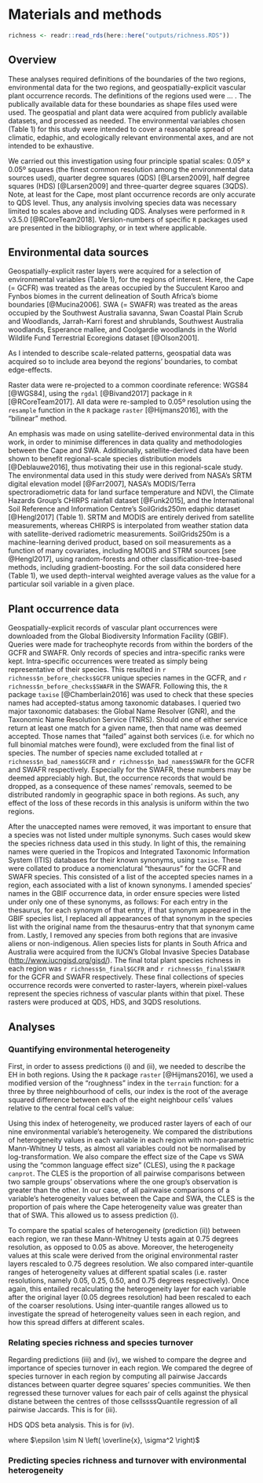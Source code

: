 # Materials and methods

```r
richness <- readr::read_rds(here::here("outputs/richness.RDS"))
```

## Overview

<!--2018-04-26-->

These analyses required definitions of the boundaries of the two regions, environmental data for the two regions, and geospatially-explicit vascular plant occurrence records. The definitions of the regions used were ... <!--TODO: find these definitions-->. The publically available data for these boundaries as shape files used were used<!--TODO: add these refs-->. The geospatial and plant data were acquired from publicly available datasets, and processed as needed. The environmental variables chosen (Table 1) for this study were intended to cover a reasonable spread of climatic, edaphic, and ecologically relevant environmental axes, and are not intended to be exhaustive.

We carried out this investigation using four principle spatial scales: 0.05º x 0.05º squares (the finest common resolution among the environmental data sources used), quarter degree squares (QDS) [@Larsen2009], half degree squares (HDS) [@Larsen2009] and three-quarter degree squares (3QDS). Note, at least for the Cape, most plant occurrence records are only accurate to QDS level. Thus, any analysis involving species data was necessary limited to scales above and including QDS. Analyses were performed in `R` v3.5.0 [@RCoreTeam2018]. Version-numbers of specific `R` packages used are presented in the bibliography, or in text where applicable.

## Environmental data sources

Geospatially-explicit raster layers were acquired for a selection of environmental variables (Table 1), for the regions of interest. Here, the Cape (= GCFR) was treated as the areas occupied by the Succulent Karoo and Fynbos biomes in the current delineation of South Africa's biome boundaries [@Mucina2006]. SWA (= SWAFR) was treated as the areas occupied by the Southwest Australia savanna, Swan Coastal Plain Scrub and Woodlands, Jarrah-Karri forest and shrublands, Southwest Australia woodlands, Esperance mallee, and Coolgardie woodlands in the World Wildlife Fund Terrestrial Ecoregions dataset [@Olson2001]<!--in order to closely match the currently delineated SWAFR (TODO: find this ref)-->.

As I intended to describe scale-related patterns, geospatial data was acquired so to include area beyond the regions' boundaries, to combat edge-effects.<!--TODO: is this true in my latest version of the analysis??-->

Raster data were re-projected to a common coordinate reference: WGS84 [@WGS84], using the `rgdal` [@Bivand2017] package in `R` [@RCoreTeam2017]. All data were re-sampled to 0.05º resolution using the `resample` function in the `R` package `raster` [@Hijmans2016], with the "bilinear" method.

An emphasis was made on using satellite-derived environmental data in this work, in order to minimise differences in data quality and methodologies between the Cape and SWA. Additionally, satellite-derived data have been shown to benefit regional-scale species distribution models [@Deblauwe2016], thus motivating their use in this regional-scale study. The environmental data used in this study were derived from NASA's SRTM digital elevation model [@Farr2007], NASA's MODIS/Terra spectroradiometric data for land surface temperature and NDVI, the Climate Hazards Group's CHIRPS rainfall dataset [@Funk2015], and the International Soil Reference and Information Centre's SoilGrids250m edaphic dataset [@Hengl2017] (Table 1). SRTM and MODIS are entirely derived from satellite measurements, whereas CHIRPS is interpolated from weather station data with satellite-derived radiometric measurements. SoilGrids250m is a machine-learning derived product, based on soil measurements as a function of many covariates, including MODIS and STRM sources [see @Hengl2017], using random-forests and other classification-tree-based methods, including gradient-boosting. For the soil data considered here (Table 1), we used depth-interval weighted average values as the value for a particular soil variable in a given place.

<!--TODO:Mean annual $X$, PDQ ... describe!-->

## Plant occurrence data

Geospatially-explicit records of vascular plant occurrences were downloaded from the Global Biodiversity Information Facility (GBIF). Queries were made for tracheophyte records from within the borders of the GCFR and SWAFR. Only records of species and intra-specific ranks were kept. Intra-specific occurrences were treated as simply being representative of their species. This resulted in `r richness$n_before_checks$GCFR` unique species names in the GCFR, and `r richness$n_before_checks$SWAFR` in the SWAFR. Following this, the `R` package `taxise` [@Chamberlain2016] was used to check that these species names had accepted-status among taxonomic databases. I queried two major taxonomic databases: the Global Name Resolver (GNR)<!--TODO: ref--><!--which includes the following independent databases within its queries: NCB, BoLD, ITIS, BHL, EoL, Redlist, GROMS, RAMSAR, BIRDLIFE or other conservation related indices, Scratchpad, LifeDesk indices, Tropicos, Exemplar online Flora and Fauna, and Fauna Europaea (<https://github.com/GlobalNamesArchitecture/gni/wiki/Sources>)-->, and the Taxonomic Name Resolution Service (TNRS)<!--TODO: ref--><!--. TNRS was built upon existing programmes from GNR, and includes a different (but not completely exclusive) set of databases (<http://tnrs.iplantcollaborative.org/sources.html>): Tropicos, The Global Compositae Checklist (GCC), USDA's Plants Database, NCBI, The International Legume Database and Information Service (ILDIS), The Plant List (Kew, Missouri Bot. G.) (TPL), But without Fabaceae and Asteraceae (see IDLIS, GCC)). The near-comprehensive coverage of the GNR and TNRS services combined motivated their use here. Each unique species name from the GBIF-derived list for each region was queried against GNR and TNRS. My implementation TODO: please choose a different word here to remove unaccepted names was forgiving TODO: reword-->. Should one of either service return at least one match for a given name, then that name was deemed accepted. Those names that "failed" against both services (i.e. for which no full binomial matches were found), were excluded from the final list of species. The number of species name excluded totalled at `r richness$n_bad_names$GCFR` and `r richness$n_bad_names$SWAFR` for the GCFR and SWAFR respectively. Especially for the SWAFR, these numbers may be deemed appreciably high. But, the occurrence records that would be dropped, as a consequence of these names' removals, seemed to be distributed randomly in geographic space in both regions<!--TODO: make this map? or at least quote a stat..?-->. As such, any effect of the loss of these records in this analysis is uniform within the two regions.

After the unaccepted names were removed, it was important to ensure that a species was not listed under multiple synonyms. Such cases would skew the species richness data used in this study. In light of this, the remaining names were queried in the Tropicos and Integrated Taxonomic Information System (ITIS) databases for their known synonyms, using `taxise`. These were collated to produce a nomenclatural "thesaurus" for the GCFR and SWAFR species. This consisted of a list of the accepted species names in a region, each associated with a list of known synonyms. I amended species' names in the GBIF occurrence data, in order ensure species were listed under only one of these synonyms, as follows: For each entry in the thesaurus, for each synonym of that entry, if that synonym appeared in the GBIF species list, I replaced all appearances of that synonym in the species list with the original name from the thesaurus-entry that that synonym came from. Lastly, I removed any species from both regions that are invasive aliens or non-indigenous. Alien species lists for plants in South Africa and Australia were acquired from the IUCN's Global Invasive Species Database (<http://www.iucngisd.org/gisd/>). The final total plant species richness in each region was `r richness$n_final$GCFR` and `r richness$n_final$SWAFR` for the GCFR and SWAFR respectively. These final collections of species occurrence records were converted to raster-layers, wherein pixel-values represent the species richness of vascular plants within that pixel. These rasters were produced at QDS, HDS, and 3QDS resolutions.

## Analyses

### Quantifying environmental heterogeneity

First, in order to assess predictions (i) and (ii), we needed to describe the EH in both regions. Using the `R` package `raster` [@Hijmans2016], we used a modified version of the "roughness" index in the `terrain` function: for a three by three neighbourhood of cells, our index is the root of the average squared difference between each of the eight neighbour cells' values relative to the central focal cell's value:

<!--TODO: comply w/ bookdown equation guidelines-->

\begin{equation}
    roughness = \sqrt{\frac{\sum_{i = 1}^{8}(x_{focal} - x_i)^{2}}{8}}
    (\#eq:roughness)
\end{equation} 

Using this index of heterogeneity, we produced raster layers of each of our nine environmental variable's heterogeneity. We compared the distributions of heterogeneity values in each variable in each region with non-parametric Mann-Whitney U tests, as almost all variables could not be normalised by log-transformation. We also compare the effect size of the Cape vs SWA using the "common language effect size" (CLES), using the `R` package `canprot`. The CLES is the proportion of all pairwise comparisons between two sample groups' observations where the one group's observation is greater than the other. In our case, of all pairwaise comparisons of a variable's heterogeneity values between the Cape and SWA, the CLES is the proportion of pais where the Cape heterogeneity value was greater than that of SWA. This allowed us to assess prediction (i).

To compare the spatial scales of heterogeneity (prediction (ii)) between each region, we ran these Mann-Whitney U tests again at 0.75 degrees resolution, as opposed to 0.05 as above. Moreover, the heterogeneity values at this scale were derived from the original environmental raster layers rescaled to 0.75 degrees resolution. We also compared inter-quantile ranges of heterogeneity values at different spatial scales (i.e. raster resolutions, namely 0.05, 0.25, 0.50, and 0.75 degrees respectively). Once again, this entailed recalculating the heterogeneity layer for each variable after the original layer (0.05 degrees resolution) had been rescaled to each of the coarser resolutions. Using inter-quantile ranges allowed us to investigate the spread of heterogeneity values seen in each region, and how this spread differs at different scales.

### Relating species richness and species turnover

Regarding predictions (iii) and (iv), we wished to compare the degree and importance of species turnover in each region. We compared the degree of species turnover in each region by computing all pairwise Jaccards distances <!--TODO: ref--> between quarter degree squares' species communities. We then regressed these turnover values for each pair of cells against the physical distane between the centres of those cellssssQuantile regression of all pairwise Jaccards. This is for (iii).

HDS QDS beta analysis. This is for (iv).

\begin{align}
    \widehat{S_{HDS}}_i = 
        &\ \beta_0 + \\
        &\ \beta_1 \overline{S_{QDS}}_i + 
            \beta_2 \overline{J_{QDS}}_i + 
            \beta_3 SWA_i + \\
        &\ \beta_4 \overline{S_{QDS}}_i SWA_i  + 
            \beta_5 \overline{J_{QDS}}_i SWA_i + 
            \epsilon_i
    (\#eq:gamma-beta-alpha)
\end{align}

where $\epsilon \sim N \left( \overline{x}, \sigma^2 \right)$

### Predicting species richness and turnover with environmental heterogeneity

<!--TODO: comply w/ bookdown equation guidelines-->

<!--TODO: $formula2$-->

<!--TODO: write this section-->

<!--NB: finalise QDS vs 0.25 degree square vs 0.25° x 0.25°-->

